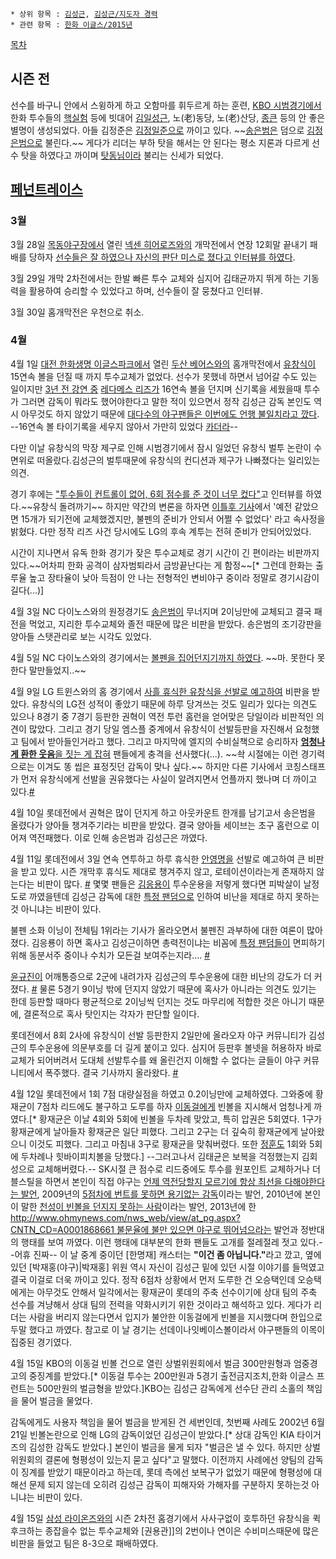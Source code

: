  * 상위 항목 : [[김성근]], [[김성근/지도자 경력]]
 * 관련 항목 : [[한화 이글스/2015년]]

[[목차]]
== 시즌 전 ==
선수를 바구니 안에서 스윙하게 하고 오함마를 휘두르게 하는 훈련, [[KBO 시범경기]]에서 한화 투수들의 [[핵실험]] 등에 빗대어 [[김일성]]근, 노(老)동당, 노(老)산당, [[종북|종큰]] 등의 안 좋은 별명이 생성되었다. 아들 김정준은 [[김정일]]준으로 까이고 있다. ~~[[송은범]]은 덤으로 [[김정은]]범으로 불린다.~~ 게다가 리더는 부하 탓을 해서는 안 된다는 평소 지론과 다르게 선수 탓을 하였다고 까이며 [[감동님|탓동님]]이라 불리는 신세가 되었다.

== [[페넌트레이스]] ==
=== 3월 ===
3월 28일 [[목동야구장]]에서 열린 [[넥센 히어로즈]]와의 개막전에서 연장 12회말 끝내기 패배를 당하자 [http://sports.news.naver.com/sports/index.nhn?category=kbo&ctg=news&mod=read&office_id=015&article_id=0003291868 선수들은 잘 하였으나 자신의 판단 미스로 졌다고 인터뷰를 하였다].

3월 29일 개막 2차전에서는 한발 빠른 투수 교체와 심지어 김태균까지 뛰게 하는 기동력을 활용하여 승리할 수 있었다고 하며, 선수들이 잘 뭉쳤다고 인터뷰.

3월 30일 홈개막전은 우천으로 취소.

=== 4월 ===
4월 1일 [[대전 한화생명 이글스파크]]에서 열린 [[두산 베어스]]와의 홈개막전에서 [[유창식]]이 15연속 볼을 던질 때 까지 투수교체가 없었다. 선수가 못했네 하면서 넘어갈 수도 있는 일이지만 [http://egloos.zum.com/bluetypoon/v/3316360 3년 전 강연 중] [[레다메스 리즈]]가 16연속 볼을 던지며 신기록을 세웠을때 투수가 그러면 감독이 뭐라도 했어야한다고 말한 적이 있으면서 정작 김성근 감독 본인도 역시 아무것도 하지 않았기 때문에 [http://gall.dcinside.com/board/view/?id=hanwhaeagles&no=5623984&exception_mode=recommend 대다수의 야구팬들은 이번에도 언행 불일치라고 깠다]. --16연속 볼 타이기록을 세우지 않아서 가만히 있었다 [[카더라]]--

다만 이날 유창식의 막장 제구로 인해 시범경기에서 잠시 일었던 유창식 벌투 논란이 수면위로 떠올랐다.김성근의 벌투때문에 유창식의 컨디션과 제구가 나빠졌다는 일리있는 의견.

경기 후에는 [http://sports.news.naver.com/sports/index.nhn?category=kbo&ctg=news&mod=read&office_id=108&article_id=0002402487 "투수들이 컨트롤이 없어, 6회 점수를 준 것이 너무 컸다"]고 인터뷰를 하였다.~~유창식 돌려까기~~
하지만 약간의 변론을 하자면 [http://sports.news.naver.com/sports/index.nhn?category=kbo&ctg=news&mod=read&office_id=396&article_id=0000301390&date=20150403&page=2 이틀후 기사]에서 '예전 같았으면 15개가 되기전에 교체했겠지만, 불펜의 준비가 안되서 어쩔 수 없었다' 라고 속사정을 밝혔다. 다만 정작 리즈 사건 당시에도 LG의 후속 계투는 전혀 준비가 안되어있었다.

시간이 지나면서 유독 한화 경기가 잦은 투수교체로 경기 시간이 긴 편이라는 비판까지 있다.~~어차피 한화 공격이 삼자범퇴라서 금방끝난다는 게 함정~~[* 그런데 한화는 출루율 높고 장타율이 낮아 득점이 안 나는 전형적인 변비야구 중이라 정말로 경기시감이 길다(...)]

4월 3일 NC 다이노스와의 원정경기도 [[송은범]]이 무너지며 2이닝만에 교체되고 결국 패전을 먹었고, 지리한 투수교체와 졸전 때문에 많은 비판을 받았다. 송은범의 조기강판을 양아들 스탯관리로 보는 시각도 있었다.

4월 5일 NC 다이노스와의 경기에서는 [http://gall.dcinside.com/board/view/?id=hanwhaeagles&no=5666224&page=5&exception_mode=recommend 볼펜을 집어던지기까지 하였다]. ~~마. 못한다 못한다 말만들었지..~~

4월 9일 LG 트윈스와의 홈 경기에서 [http://sports.news.naver.com/sports/index.nhn?category=baseball&ctg=news&mod=read&office_id=109&article_id=0003038015 사흘 휴식한 유창식을 선발로 예고하여] 비판을 받았다. 유창식의 LG전 성적이 좋았기 때문에 하루 당겨쓰는 것도 일리가 있다는 의견도 있으나 8경기 중 7경기 등판한 권혁이 역전 투런 홈런을 얻어맞은 당일이라 비판적인 의견이 많았다. 그리고 경기 당일 엠스플 중계에서 유창식이 선발등판을 자진해서 요청했고 팀에서 받아들인거라고 했다. 그리고 마지막에 엘지의 수비실책으로 승리하자 [http://gall.dcinside.com/board/view/?id=baseball_new3&no=3072815&page=1&exception_mode=recommend '''엄청나게 환한 웃음'''을 짓는 게 잡혀] 팬들에게 충격을 선사했다(...). ~~솩 시절에는 이런 경기력으로는 이겨도 똥 씹은 표정짓던 감독이 맞나 싶다.~~ 하지만 다른 기사에서 코칭스태프가 먼저 유창식에게 선발을 권유했다는 사실이 알려지면서 언플까지 했나며 더 까이고 있다.[http://sports.news.naver.com/sports/index.nhn?category=baseball&ctg=news&mod=read&office_id=109&article_id=0003039955 #]

4월 10일 롯데전에서 권혁은 많이 던지게 하고 아웃카운트 한개를 남기고서 송은범을 올렸다가 양아들 챙겨주기라는 비판을 받았다. 결국 양아들 세이브는 초구 홈런으로 이어져 역전패했다. 이로 인해 송은범과 김성근은 까였다.

4월 11일 롯데전에서 3일 연속 연투하고 하루 휴식한 [[안영명]]을 선발로 예고하여 큰 비판을 받고 있다. 시즌 개막후 휴식도 제대로 챙겨주지 않고, 로테이션이라는게 존재하지 않는다는 비판이 많다. [http://sports.news.naver.com/sports/index.nhn?category=baseball&ctg=news&mod=read&office_id=109&article_id=0003039955 #]
몇몇 팬들은 [[김응용]]이 투수운용을 저렇게 했다면 피박살이 날정도로 까였을텐데 김성근 감독에 대한 [[노리타|특정 팬덤]]으로 인하여 비난을 제대로 하지 못하는 것 아니냐는 비판이 있다.

불펜 소화 이닝이 전체팀 1위라는 기사가 올라오면서 불펜진 과부하에 대한 여론이 많아졌다. 김응룡이 하면 혹사고 김성근이하면 총력전이냐는 비꼼에 [[노리타|특정 팬덤]]들이 면피하기 위해 동분서주 중이나 수치가 모든걸 보여주는지라.... [http://sports.news.naver.com/sports/index.nhn?category=baseball&ctg=news&mod=read&office_id=109&article_id=0003040038 #]

[[윤규진]]이 어깨통증으로 2군에 내려가자 김성근의 투수운용에 대한 비난의 강도가 더 커졌다. [http://sports.news.naver.com/sports/index.nhn?category=baseball&ctg=news&mod=read&office_id=018&article_id=0003228583 #] 물론 5경기 9이닝 밖에 던지지 않았기 때문에 혹사가 아니라는 의견도 있기는 한데 등판할 때마다 평균적으로 2이닝씩 던지는 것도 마무리에 적합한 것은 아니기 때문에, 결론적으로 혹사 탓인지는 각자가 판단할 일이다.

롯데전에서 8회 2사에 유창식이 선발 등판한지 2일만에 올라오자 야구 커뮤니티가 김성근의 투수운용에 의문부호를 더 길게 붙이고 있다. 심지어 등판후 볼넷을 허용하자 바로 교체가 되어버려서 도대체 선발투수를 왜 올린건지 이해할 수 없다는 글들이 야구 커뮤니티에서 폭주했다. 결국 기사까지 올라왔다. [http://m.sports.naver.com/kbaseball/news/read.nhn?oid=109&aid=0003040445 #]


4월 12일 롯데전에서 1회 7점 대량실점을 하였고 0.2이닝만에 교체하였다. 그와중에 황재균이 7점차 리드에도 불구하고 도루를 하자 [[이동걸]]에게 빈볼을 지시해서 엄청나게 까였다.[* 황재균은 이날 4회와 5회에 빈볼을 두차례 맞았고, 특히 압권은 5회였다. 1구가 황재균에게 날아들자 황재균은 일단 피했다. 그리고 2구는 더 깊숙히 황재균에게 날아왔으니 이것도 피했다. 그리고 마침내 3구로 황재균을 맞춰버렸다. 또한 [[정훈(야구선수)|정훈]]도 1회와 5회에 두차례나 힛바이피치볼을 당했다.] --그러고나서 김태균은 보복을 걱정했는지 김회성으로 교체해버렸다.-- SK시절 큰 점수로 리드중에도 투수를 원포인트 교체하거나 더블스틸을 하면서 본인이 직접 야구는 [http://news.donga.com/3/all/20090425/8724542/1 언제 역전당할지 모르기에 항상 최선을 다해야한다는 발언], 2009년의 [http://article.joins.com/news/article/article.asp?Total_Id=3903017 5점차에 번트를 못하면 용기없는 감독]이라는 발언, 2010년에 본인이 말한 [http://gall.dcinside.com/baseball_new3/3136404 천성이 빈볼을 던지지 못하는 사람]이라는 발언, 2013년에 한 [[http://www.ohmynews.com/nws_web/view/at_pg.aspx?CNTN_CD=A0001868661 불문율에 불만 있으면 야구로 뛰어넘으라]]는 발언과 정반대의 행태를 보여 까였다. 이런 행태에 대부분의 한화 팬들도 고개를 절레절레 젓고 있다.--어휴 진짜-- 이 날 중계 중이던 [한명재] 캐스터는 '''"이건 좀 아닙니다."'''라고 깠고, 옆에 있던 [박재홍(야구)|박재홍] 위원 역시 자신이 김성근 밑에 있던 시절 이야기를 들먹였고 결국 이걸로 더욱 까이고 있다. 정작 6점차 상황에서 먼저 도루한 건 오승택인데 오승택에게는 아무것도 안해서 일각에서는 황재균이 롯데의 주축 선수이기에 상대 팀의 주축 선수를 겨냥해서 상대 팀의 전력을 약화시키기 위한 것이라고 해석하고 있다. 게다가 리더는 사람을 버리지 않는다면서 입지가 불안한 이동걸에게 빈볼을 지시했다며 한입으로 두말 했다고 까였다. 참고로 이 날 경기는 선데이나잇베이스볼이라서 야구팬들의 이목이 집중된 경기였다. 

4월 15일 KBO의 이동걸 빈볼 건으로 열린 상벌위원회에서 벌금 300만원형과 엄중경고의 중징계를 받았다.[* 이동걸 투수는 200만원과 5경기 출전금지조치,한화 이글스 프런트는 500만원의 벌금형을 받았다.]KBO는 김성근 감독에게 선수단 관리 소홀의 책임을 물어 벌금을 물었다. 

감독에게도 사용자 책임을 물어 벌금을 받게된 건 세번인데, 첫번째 사례도 2002년 6월 21일 빈볼논란으로 인해 LG의 감독이었던 김성근이 받았다.[* 상대 감독인 KIA 타이거즈의 김성한 감독도 받았다.]
본인이 벌금을 물게 되자 "벌금은 낼 수 있다. 하지만 상벌위원회의 결론에 형평성이 있는지 묻고 싶다"고 말했다. 이전까지 사례에선 양팀의 감독이 징계를 받았기 때문이라고 하는데, 롯데 측에선 보복구가 없었기 때문에 형평성에 대해선 문제 되지 않는데 오히려 김성근 감독이 피해자와 가해자를 구분하지 못하는것 아니냐는 비판이 있다.

4월 15일 [[삼성 라이온즈]]와의 시즌 2차전 홈경기에서 사사구없이 호투하던 유창식을 퀵후크하는 종잡을수 없는 투수교체와  [권용관]]의 2번이나 연이은 수비미스때문에 많은 비판을 들었고 팀은 8-3으로 패배하였다.
